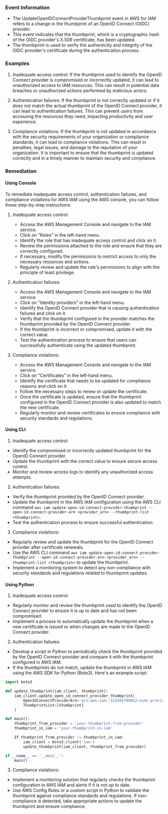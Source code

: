 
### Event Information

- The UpdateOpenIDConnectProviderThumbprint event in AWS for IAM refers to a change in the thumbprint of an OpenID Connect (OIDC) provider.
- This event indicates that the thumbprint, which is a cryptographic hash of the OIDC provider's X.509 certificate, has been updated.
- The thumbprint is used to verify the authenticity and integrity of the OIDC provider's certificate during the authentication process.


### Examples

1. Inadequate access control: If the thumbprint used to identify the OpenID Connect provider is compromised or incorrectly updated, it can lead to unauthorized access to IAM resources. This can result in potential data breaches or unauthorized actions performed by malicious actors.

2. Authentication failures: If the thumbprint is not correctly updated or if it does not match the actual thumbprint of the OpenID Connect provider, it can lead to authentication failures. This can prevent users from accessing the resources they need, impacting productivity and user experience.

3. Compliance violations: If the thumbprint is not updated in accordance with the security requirements of your organization or compliance standards, it can lead to compliance violations. This can result in penalties, legal issues, and damage to the reputation of your organization. It is important to ensure that the thumbprint is updated correctly and in a timely manner to maintain security and compliance.

### Remediation

#### Using Console

To remediate inadequate access control, authentication failures, and compliance violations for AWS IAM using the AWS console, you can follow these step-by-step instructions:

1. Inadequate access control:
   - Access the AWS Management Console and navigate to the IAM service.
   - Click on "Roles" in the left-hand menu.
   - Identify the role that has inadequate access control and click on it.
   - Review the permissions attached to the role and ensure that they are correctly configured.
   - If necessary, modify the permissions to restrict access to only the necessary resources and actions.
   - Regularly review and update the role's permissions to align with the principle of least privilege.

2. Authentication failures:
   - Access the AWS Management Console and navigate to the IAM service.
   - Click on "Identity providers" in the left-hand menu.
   - Identify the OpenID Connect provider that is causing authentication failures and click on it.
   - Verify that the thumbprint configured in the provider matches the thumbprint provided by the OpenID Connect provider.
   - If the thumbprint is incorrect or compromised, update it with the correct value.
   - Test the authentication process to ensure that users can successfully authenticate using the updated thumbprint.

3. Compliance violations:
   - Access the AWS Management Console and navigate to the IAM service.
   - Click on "Certificates" in the left-hand menu.
   - Identify the certificate that needs to be updated for compliance reasons and click on it.
   - Follow the necessary steps to renew or update the certificate.
   - Once the certificate is updated, ensure that the thumbprint configured in the OpenID Connect provider is also updated to match the new certificate.
   - Regularly monitor and review certificates to ensure compliance with security standards and regulations.

#### Using CLI

1. Inadequate access control:
- Identify the compromised or incorrectly updated thumbprint for the OpenID Connect provider.
- Update the thumbprint with the correct value to ensure secure access control.
- Monitor and review access logs to identify any unauthorized access attempts.

2. Authentication failures:
- Verify the thumbprint provided by the OpenID Connect provider.
- Update the thumbprint in the AWS IAM configuration using the AWS CLI command `aws iam update-open-id-connect-provider-thumbprint --open-id-connect-provider-arn <provider_arn> --thumbprint-list <thumbprint>`.
- Test the authentication process to ensure successful authentication.

3. Compliance violations:
- Regularly review and update the thumbprint for the OpenID Connect provider after certificate renewals.
- Use the AWS CLI command `aws iam update-open-id-connect-provider-thumbprint --open-id-connect-provider-arn <provider_arn> --thumbprint-list <thumbprint>` to update the thumbprint.
- Implement a monitoring system to detect any non-compliance with security standards and regulations related to thumbprint updates.

#### Using Python

1. Inadequate access control:
- Regularly monitor and review the thumbprint used to identify the OpenID Connect provider to ensure it is up to date and has not been compromised.
- Implement a process to automatically update the thumbprint when a new certificate is issued or when changes are made to the OpenID Connect provider.

2. Authentication failures:
- Develop a script in Python to periodically check the thumbprint provided by the OpenID Connect provider and compare it with the thumbprint configured in AWS IAM.
- If the thumbprints do not match, update the thumbprint in AWS IAM using the AWS SDK for Python (Boto3). Here's an example script:

```python
import boto3

def update_thumbprint(iam_client, thumbprint):
    iam_client.update_open_id_connect_provider_thumbprint(
        OpenIDConnectProviderArn='arn:aws:iam::123456789012:oidc-provider/your-provider',
        ThumbprintList=[thumbprint]
    )

def main():
    thumbprint_from_provider = 'your-thumbprint-from-provider'
    thumbprint_in_iam = 'your-thumbprint-in-iam'

    if thumbprint_from_provider != thumbprint_in_iam:
        iam_client = boto3.client('iam')
        update_thumbprint(iam_client, thumbprint_from_provider)

if __name__ == '__main__':
    main()
```

3. Compliance violations:
- Implement a monitoring solution that regularly checks the thumbprint configuration in AWS IAM and alerts if it is not up to date.
- Use AWS Config Rules or a custom script in Python to validate the thumbprint against compliance standards and regulations. If non-compliance is detected, take appropriate actions to update the thumbprint and ensure compliance.

